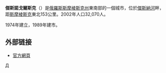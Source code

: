 {{coord|54|09|N|33|17|E|display=title}}
'''傑斯諾戈爾斯克'''（{{lang-ru|Десного́рск}}）是[[俄羅斯|俄羅斯]][[斯摩棱斯克州|斯摩棱斯克州]]東南部的一個城市，位於[[傑斯納河|傑斯納河]]畔，距[[斯摩棱斯克|斯摩棱斯克]]東北153公里。2002年人口32,070人。

1974年建立，1989年建市。

==外部链接==
* [http://www.desnogorsk.ru/ 官方網頁] {{Wayback|url=http://www.desnogorsk.ru/ |date=20200809110254 }}

{{斯摩倫斯克州行政區劃}}
{{Russia-geo-stub}}
[[Category:斯摩棱斯克州城市|Д]]